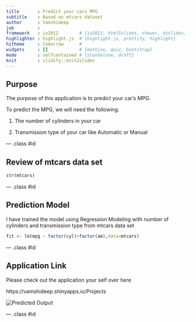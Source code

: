 ```yaml
---
title       : Predict your cars MPG
subtitle    : Based on mtcars dataset
author      : Vamshideep
job         : 
framework   : io2012        # {io2012, html5slides, shower, dzslides, ...}
highlighter : highlight.js  # {highlight.js, prettify, highlight}
hitheme     : tomorrow      # 
widgets     : []            # {mathjax, quiz, bootstrap}
mode        : selfcontained # {standalone, draft}
knit        : slidify::knit2slides
---
```


## Purpose

The purpose of this application is to predict your car's MPG.

To predict the MPG, we will need the following.

1. The number of cylinders in your car 

2. Transmission type of your car like Automatic or Manual

--- .class #id 

## Review of mtcars data set

```r
str(mtcars)
```

--- .class #id 

## Prediction Model

I have trained the model using Regression Modeling with number of cylinders and transmission type from mtcars data set

```r
fit <- lm(mpg ~ factor(cyl)+factor(am),data=mtcars)
```

--- .class #id 

## Application Link

Please check out the application your self over here

https://vamshideep.shinyapps.io/Projects

<img src="./assets/img/Capture.PNG" alt="Predicted Output">

--- .class #id
